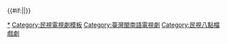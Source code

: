 {{Navbox
|name       = 民視八點檔
|state      = collapsed
|title      = [[民間全民電視公司戲劇節目列表#八點檔|<span style="color:#FFFFFF">民視八點檔</span>]]
|namestyle  = 
|titlestyle = background:#0F52BA;color:#FFFFFF;
|groupstyle = background:#0F52BA;color:#FFFFFF;
|group1     = <span style="color:#FFFFFF">1990年代</span>
|list1      = [[菅芒花的春天]] - [[江湖奇俠傳 (電視劇)|江湖奇俠傳]] - [[再叫一聲爸爸]] - [[嘉慶君遊台灣 (1997年電視劇)|嘉慶君遊台灣]] - [[舉頭三尺有神明]] - [[江山美人 (1998年電視劇)|江山美人]] - [[愛你入骨]] - [[春天後母心 (1998年電視劇)|春天後母心]] - [[春天後母心 (1998年電視劇)|春天父母心]] -  [[狀元親家]] - [[乞丐郎君千金女]] - [[富貴在天 (台灣電視劇)|富貴在天]] - [[七世夫妻之梁山伯與祝英台]]
|group2 = <span style="color:#FFFFFF">2000年代</span>
|list2 = [[長男的媳婦]] - [[將心比心]] - [[飛龍在天 (電視劇)|飛龍在天]] - [[金枝玉葉 (2001年電視劇)|金枝玉葉]] - [[情義 (電視劇)|情義]] - [[世間路]] - [[移山倒海樊梨花]] - [[不了情 (電視劇)|不了情]] - [[青龍好漢]] - [[日正當中 (電視劇)|日正當中]] - [[慾望人生 (電視劇)|慾望人生]] - [[意難忘 (2004年電視劇)|意難忘]]  - [[再生緣 (2006年台灣電視劇)|再生緣]] - [[愛 (民視電視劇)|愛]] - [[娘家 (電視劇)|娘家]] - [[夜市人生 (2009年電視劇)|夜市人生]]
|group3=<span style="color:#FFFFFF">2010年代</span>
|list3= [[父與子 (民視電視劇)|父與子]] - [[風水世家]] - [[龍飛鳳舞 (電視劇)|龍飛鳳舞]] - [[嫁妝 (電視劇)|嫁妝]] - [[春花望露 (民視)|春花望露]] - [[幸福來了]] - [[大時代 (台灣電視劇)|大時代]] - [[多情城市]]
|group4=<span style="color:#FFFFFF">2020年代</span>
|list4= [[黃金歲月]] - [[市井豪門]]
|group5=<span style="color:#FFFFFF">2030年代</span>
|list5=
|group6=<span style="color:#FFFFFF">2040年代</span>
|list6=
|group7=<span style="color:#FFFFFF">2050年代</span>
|list7=
|group8=<span style="color:#FFFFFF">2060年代</span>
|list8=
|group9=<span style="color:#FFFFFF">2070年代</span>
|list9=
|group10=<span style="color:#FFFFFF">2080年代</span>
|list10=
|group11=<span style="color:#FFFFFF">2090年代</span>
|list11=
|group12=<span style="color:#FFFFFF">3000年代</span>
|list12=
|group13=<span style="color:#FFFFFF">3010年代</span>
|list13=
|group14=<span style="color:#FFFFFF">3020年代</span>
|list14=
|group15=<span style="color:#FFFFFF">3030年代</span>
|list15=
|group16=<span style="color:#FFFFFF">3040年代</span>
|list16=
|group17=<span style="color:#FFFFFF">3050年代</span>
|list17=
|group18=<span style="color:#FFFFFF">3060年代</span>
|list18=
|group19=<span style="color:#FFFFFF">3070年代</span>
|list19=
|group20=<span style="color:#FFFFFF">3080年代</span>
|list20=
|group21=<span style="color:#FFFFFF">3090年代</span>
|list21=
|group22=<span style="color:#FFFFFF">4000年代</span>
|list22=
|group23=<span style="color:#FFFFFF">4010年代</span>
|list23=
|group24=<span style="color:#FFFFFF">4020年代</span>
|list24=

}}<noinclude>
[[Category:民視電視劇|*{{PAGENAME}}]][[Category:民視電視劇模板]]
[[Category:臺灣閩南語電視劇‎]] [[Category:民視八點檔戲劇| ]]</noinclude>
<includeonly>{{#if:{{yesno|{{{nocat|}}}}}||[[Category:民視八點檔戲劇]]}}</includeonly>